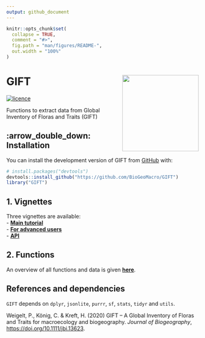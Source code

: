 ```yaml
---
output: github_document
---
```


<!-- README.md is generated from README.Rmd. Please edit that file -->

```r
knitr::opts_chunk$set(
  collapse = TRUE,
  comment = "#>",
  fig.path = "man/figures/README-",
  out.width = "100%"
)
```

# GIFT <img src="man/figures/GIFT_hexlogo.png" align="right" alt="" width="200" />

<!-- badges: start -->
[![licence](https://img.shields.io/badge/Licence-GPL--3-blue.svg)](https://www.r-project.org/Licenses/GPL-3)
<!-- badges: end -->

Functions to extract data from Global Inventory of Floras and Traits (GIFT)

## :arrow_double_down: Installation

You can install the development version of GIFT from [GitHub](https://github.com/) with:

``` r
# install.packages("devtools")
devtools::install_github("https://github.com/BioGeoMacro/GIFT")
library("GIFT")
```

## 1. Vignettes

Three vignettes are available: <br>
- **[Main tutorial](https://biogeomacro.github.io/GIFT/articles/GIFT.html)**  
- **[For advanced users](https://biogeomacro.github.io/GIFT/articles/GIFT_advanced_users.html)**  
- **[API](https://biogeomacro.github.io/GIFT/articles/GIFT_API.html)**  

## 2. Functions

An overview of all functions and data is given 
**[here](https://biogeomacro.github.io/GIFT/reference/index.html)**.

## References and dependencies  

`GIFT` depends on `dplyr`, `jsonlite`, `purrr`, `sf`, `stats`, `tidyr` and
`utils`.
  
Weigelt, P., König, C. & Kreft, H. (2020) GIFT – A Global Inventory of Floras
and Traits for macroecology and biogeography. *Journal of Biogeography*, 
[https://doi.org/10.1111/jbi.13623](https://doi.org/10.1111/jbi.13623).

